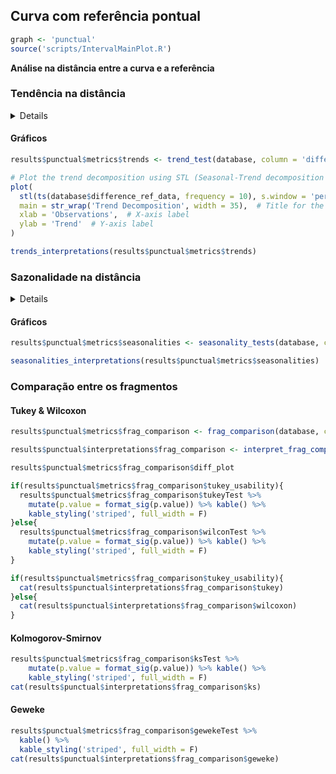 ## Curva com referência pontual {.tabset .tabset-fade .tabset-pills}

```r
graph <- 'punctual'
source('scripts/IntervalMainPlot.R')
```

**Análise na distância entre a curva e a referência**

### Tendência na distância
<details>
> A tendência de uma curva é definida com base em seu crescimento/decrescimento em um determinado segmento. Isto é, para esse segmento estabelecido, a tendência indica se a curva cresce, decresce ou permanece estável.
</details>

#### **Gráficos**

```r
results$punctual$metrics$trends <- trend_test(database, column = 'difference_ref_data')
```

```r
# Plot the trend decomposition using STL (Seasonal-Trend decomposition using Loess)
plot(
  stl(ts(database$difference_ref_data, frequency = 10), s.window = 'periodic')[["time.series"]][, 2],
  main = str_wrap('Trend Decomposition', width = 35),  # Title for the plot
  xlab = 'Observations',  # X-axis label
  ylab = 'Trend'  # Y-axis label
)
```


```r
trends_interpretations(results$punctual$metrics$trends)
```

### Sazonalidade na distância
<details>
>Sazonalidade é a presença de padrões recorrentes nos dados ao longo de intervalos específicos, como dias, semanas ou meses, que se repetem com uma frequência definida. Esses padrões indicam que há algum fator cíclico influenciando a variação dos dados em determinados períodos. Identificar a sazonalidade e suas possíveis frequências é crucial, pois permite reconhecer essas flutuações regulares e diferenciá-las de outros tipos de variação, como tendências ou ruídos. A análise da frequência dos ciclos sazonais nos ajuda a prever comportamentos posteriores e ajustar modelos de acordo com as variações esperadas.
</details> 

#### **Gráficos**

<!-- <details> -->
<!--   <summary>Click to See</summary> -->
```r
results$punctual$metrics$seasonalities <- seasonality_tests(database, column = 'difference_ref_data')
```
<!-- </details>  -->

```r
seasonalities_interpretations(results$punctual$metrics$seasonalities)
```

### Comparação entre os fragmentos

#### Tukey & Wilcoxon

```r
results$punctual$metrics$frag_comparison <- frag_comparison(database, column = 'difference_ref_data')

results$punctual$interpretations$frag_comparison <- interpret_frag_comparison(ComparisonMetrics = results$punctual$metrics$frag_comparison)
```

```r
results$punctual$metrics$frag_comparison$diff_plot
```

```r
if(results$punctual$metrics$frag_comparison$tukey_usability){
  results$punctual$metrics$frag_comparison$tukeyTest %>% 
    mutate(p.value = format_sig(p.value)) %>% kable() %>% 
    kable_styling('striped', full_width = F)
}else{
  results$punctual$metrics$frag_comparison$wilconTest %>% 
    mutate(p.value = format_sig(p.value)) %>% kable() %>%
    kable_styling('striped', full_width = F)
}
```

```r
if(results$punctual$metrics$frag_comparison$tukey_usability){
  cat(results$punctual$interpretations$frag_comparison$tukey)
}else{
  cat(results$punctual$interpretations$frag_comparison$wilcoxon)
}
```

#### Kolmogorov-Smirnov

```r
results$punctual$metrics$frag_comparison$ksTest %>% 
    mutate(p.value = format_sig(p.value)) %>% kable() %>%
    kable_styling('striped', full_width = F)
cat(results$punctual$interpretations$frag_comparison$ks)
```

#### Geweke

```r
results$punctual$metrics$frag_comparison$gewekeTest %>% 
  kable() %>%
  kable_styling('striped', full_width = F)
cat(results$punctual$interpretations$frag_comparison$geweke)
```
